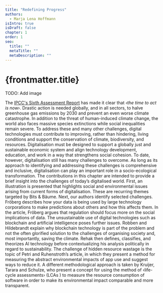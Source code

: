 ```yaml
---
title: "Redefining Progress"
authors:
  - Marja Lena Hoffmann
isIntro: true
isDraft: false
chapter: 1
order: 1
seo:
  title: ""
  metaTitle: ""
  metaDescription: ""
---
```



# {frontmatter.title}

TODO: Add image

The [IPCC's Sixth Assessment Report](https://www.ipcc.ch/report/sixth-assessment-report-cycle/) has made it clear that _‹the time to act is now›_. Drastic action is needed globally, and in all sectors, to halve greenhouse gas emissions by 2030 and prevent an even worse climate catastrophe. In addition to the threat of human-induced climate change, the world also faces massive species extinctions while social inequalities remain severe. To address these and many other challenges, digital technologies must contribute to improving, rather than hindering, living conditions and support the conservation of climate, biodiversity, and resources. Digitalisation must be designed to support a globally just and sustainable economic system and align technology development, education, and work in a way that strengthens social cohesion. To date, however, digitalisation still has many challenges to overcome. As long as its approach to identifying and addressing these challenges is comprehensive and inclusive, digitalisation can play an important role in a socio-ecological transformation. The contributions in this chapter are intended to provide a brief insight into the challenges of today’s digitalised world. First, an illustration is presented that highlights social and environmental issues arising from current forms of digitalisation. These are recurring themes targeted by Bits & Bäume. Next, our authors identify selected challenges. Fröberg describes how your data is being used by large technology corporations to make predictions about others and how this affects them. In the article, Fröberg argues that regulation should focus more on the social implications of data. The unsustainable use of digital technologies such as blockchain and artificial intelligence poses further issues. Robben and Hildebrandt explain why blockchain technology is part of the problem and not the often glorified solution to the challenges of organising society and, most importantly, saving the climate. Rehak then defines, classifies, and theorizes AI technology before contextualizing his analysis politically in regard to sustainability. The challenge of hidden resource wastage is the topic of Petri and Ruhenstroth’s article, in which they present a method for measuring the abstract environmental impacts of app use and suggest ways to reduce it. A different methodological approach is taken by Kruijer, Tarara and Schulze, who present a concept for using the method of ‹life-cycle assessments› (LCAs ) to measure the resource consumption of software in order to make its environmental impact comparable and more transparent.

<Author authors={frontmatter.authors} showSimple={true} />
